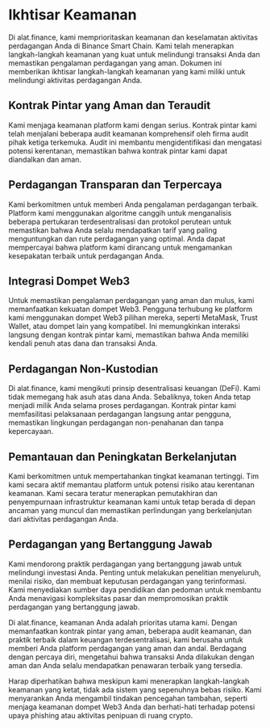 # Ikhtisar Keamanan

Di alat.finance, kami memprioritaskan keamanan dan keselamatan aktivitas perdagangan Anda di Binance Smart Chain. Kami telah menerapkan langkah-langkah keamanan yang kuat untuk melindungi transaksi Anda dan memastikan pengalaman perdagangan yang aman. Dokumen ini memberikan ikhtisar langkah-langkah keamanan yang kami miliki untuk melindungi aktivitas perdagangan Anda.

## Kontrak Pintar yang Aman dan Teraudit

Kami menjaga keamanan platform kami dengan serius. Kontrak pintar kami telah menjalani beberapa audit keamanan komprehensif oleh firma audit pihak ketiga terkemuka. Audit ini membantu mengidentifikasi dan mengatasi potensi kerentanan, memastikan bahwa kontrak pintar kami dapat diandalkan dan aman.

## Perdagangan Transparan dan Terpercaya

Kami berkomitmen untuk memberi Anda pengalaman perdagangan terbaik. Platform kami menggunakan algoritme canggih untuk menganalisis beberapa pertukaran terdesentralisasi dan protokol perutean untuk memastikan bahwa Anda selalu mendapatkan tarif yang paling menguntungkan dan rute perdagangan yang optimal. Anda dapat mempercayai bahwa platform kami dirancang untuk mengamankan kesepakatan terbaik untuk perdagangan Anda.

## Integrasi Dompet Web3

Untuk memastikan pengalaman perdagangan yang aman dan mulus, kami memanfaatkan kekuatan dompet Web3. Pengguna terhubung ke platform kami menggunakan dompet Web3 pilihan mereka, seperti MetaMask, Trust Wallet, atau dompet lain yang kompatibel. Ini memungkinkan interaksi langsung dengan kontrak pintar kami, memastikan bahwa Anda memiliki kendali penuh atas dana dan transaksi Anda.

## Perdagangan Non-Kustodian

Di alat.finance, kami mengikuti prinsip desentralisasi keuangan (DeFi). Kami tidak memegang hak asuh atas dana Anda. Sebaliknya, token Anda tetap menjadi milik Anda selama proses perdagangan. Kontrak pintar kami memfasilitasi pelaksanaan perdagangan langsung antar pengguna, memastikan lingkungan perdagangan non-penahanan dan tanpa kepercayaan.

## Pemantauan dan Peningkatan Berkelanjutan

Kami berkomitmen untuk mempertahankan tingkat keamanan tertinggi. Tim kami secara aktif memantau platform untuk potensi risiko atau kerentanan keamanan. Kami secara teratur menerapkan pemutakhiran dan penyempurnaan infrastruktur keamanan kami untuk tetap berada di depan ancaman yang muncul dan memastikan perlindungan yang berkelanjutan dari aktivitas perdagangan Anda.

## Perdagangan yang Bertanggung Jawab

Kami mendorong praktik perdagangan yang bertanggung jawab untuk melindungi investasi Anda. Penting untuk melakukan penelitian menyeluruh, menilai risiko, dan membuat keputusan perdagangan yang terinformasi. Kami menyediakan sumber daya pendidikan dan pedoman untuk membantu Anda menavigasi kompleksitas pasar dan mempromosikan praktik perdagangan yang bertanggung jawab.

Di alat.finance, keamanan Anda adalah prioritas utama kami. Dengan memanfaatkan kontrak pintar yang aman, beberapa audit keamanan, dan praktik terbaik dalam keuangan terdesentralisasi, kami berusaha untuk memberi Anda platform perdagangan yang aman dan andal. Berdagang dengan percaya diri, mengetahui bahwa transaksi Anda dilakukan dengan aman dan Anda selalu mendapatkan penawaran terbaik yang tersedia.

Harap diperhatikan bahwa meskipun kami menerapkan langkah-langkah keamanan yang ketat, tidak ada sistem yang sepenuhnya bebas risiko. Kami menyarankan Anda mengambil tindakan pencegahan tambahan, seperti menjaga keamanan dompet Web3 Anda dan berhati-hati terhadap potensi upaya phishing atau aktivitas penipuan di ruang crypto.